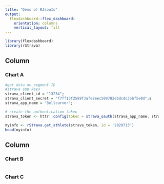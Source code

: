 ---
title: "Demo of RJsonIo"
output: 
  flexdashboard::flex_dashboard:
    orientation: columns
    vertical_layout: fill
---

```{r setup, include=FALSE}
library(flexdashboard)
library(rStrava)
```

Column {data-width=650}
-----------------------------------------------------------------------

### Chart A

```{r}
#get data on segment ID
#strava app keys
strava_client_id = "13234";
strava_client_secret = "f7ff13f2589f3afe2eec509782e5dcdc3bbf5e0d";s
strava_app_name = "Bellcurver";

# create the authentication token
strava_token <- httr::config(token = strava_oauth(strava_app_name, strava_client_id, strava_client_secret))

myinfo <- rStrava.get_athlete(strava_token, id = '2829713')
head(myinfo)
```

Column {data-width=350}
-----------------------------------------------------------------------

### Chart B

```{r}

```

### Chart C

```{r}

```

